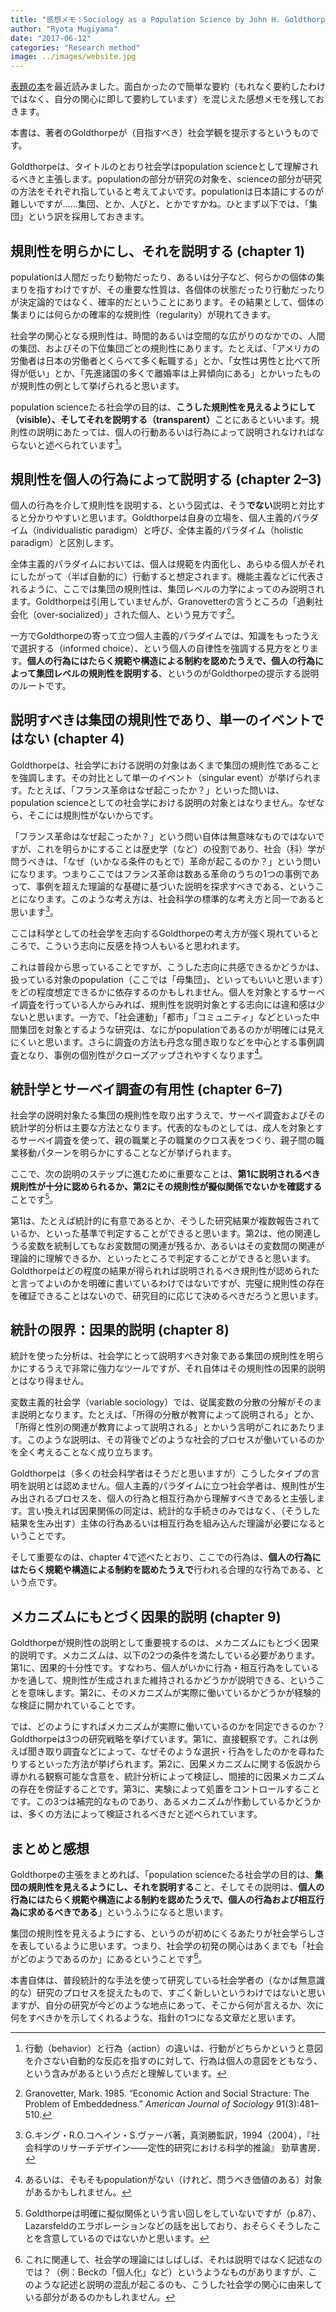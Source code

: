 ```yaml
---
title: "感想メモ：Sociology as a Population Science by John H. Goldthorpe (2015)"
author: "Ryota Mugiyama"
date: "2017-06-12"
categories: "Research method"
image: ../images/website.jpg
---
```


[表題の本](https://doi.org/10.1017/CBO9781316412565)を最近読みました。面白かったので簡単な要約（もれなく要約したわけではなく、自分の関心に即して要約しています）を混じえた感想メモを残しておきます。

本書は、著者のGoldthorpeが（目指すべき）社会学観を提示するというものです。

Goldthorpeは、タイトルのとおり社会学はpopulation scienceとして理解されるべきと主張します。populationの部分が研究の対象を、scienceの部分が研究の方法をそれぞれ指していると考えてよいです。populationは日本語にするのが難しいですが……集団、とか、人びと、とかですかね。ひとまず以下では、「集団」という訳を採用しておきます。

## 規則性を明らかにし、それを説明する (chapter 1)

populationは人間だったり動物だったり、あるいは分子など、何らかの個体の集まりを指すわけですが、その重要な性質は、各個体の状態だったり行動だったりが決定論的ではなく、確率的だということにあります。その結果として、個体の集まりには何らかの確率的な規則性（regularity）が現れてきます。

社会学の関心となる規則性は、時間的あるいは空間的な広がりのなかでの、人間の集団、およびその下位集団ごとの規則性にあります。たとえば、「アメリカの労働者は日本の労働者とくらべて多く転職する」とか、「女性は男性と比べて所得が低い」とか、「先進諸国の多くで離婚率は上昇傾向にある」とかいったものが規則性の例として挙げられると思います。

population scienceたる社会学の目的は、**こうした規則性を見えるようにして（visible）、そしてそれを説明する（transparent）**ことにあるといいます。規則性の説明にあたっては、個人の行動あるいは行為によって説明されなければならないと述べられています[^1]。

[^1]: 行動（behavior）と行為（action）の違いは、行動がどちらかというと意図を介さない自動的な反応を指すのに対して、行為は個人の意図をともなう、という含みがあるという点だと理解しています。

## 規則性を個人の行為によって説明する (chapter 2--3)

個人の行為を介して規則性を説明する、という図式は、そう**でない**説明と対比すると分かりやすいと思います。Goldthorpeは自身の立場を、個人主義的パラダイム（individualistic paradigm）と呼び、全体主義的パラダイム（holistic paradigm）と区別します。

全体主義的パラダイムにおいては、個人は規範を内面化し、あらゆる個人がそれにしたがって（半ば自動的に）行動すると想定されます。機能主義などに代表されるように、ここでは集団の規則性は、集団レベルの力学によってのみ説明されます。Goldthorpeは引用していませんが、Granovetterの言うところの「過剰社会化（over-socialized）」された個人、という見方です[^2]。

[^2]: Granovetter, Mark. 1985. "Economic Action and Social Stracture: The Problem of Embeddedness." *American Journal of Sociology* 91(3):481--510.

一方でGoldthorpeの寄って立つ個人主義的パラダイムでは、知識をもったうえで選択する（informed choice）、という個人の自律性を強調する見方をとります。**個人の行為にはたらく規範や構造による制約を認めたうえで、個人の行為によって集団レベルの規則性を説明する**、というのがGoldthorpeの提示する説明のルートです。

## 説明すべきは集団の規則性であり、単一のイベントではない (chapter 4)

Goldthorpeは、社会学における説明の対象はあくまで集団の規則性であることを強調します。その対比として単一のイベント（singular event）が挙げられます。たとえば、「フランス革命はなぜ起こったか？」といった問いは、population scienceとしての社会学における説明の対象とはなりません。なぜなら、そこには規則性がないからです。

「フランス革命はなぜ起こったか？」という問い自体は無意味なものではないですが、これを明らかにすることは歴史学（など）の役割であり、社会（科）学が問うべきは、「なぜ（いかなる条件のもとで）革命が起こるのか？」という問いになります。つまりここではフランス革命は数ある革命のうちの1つの事例であって、事例を超えた理論的な基礎に基づいた説明を探求すべきである、ということになります。このような考え方は、社会科学の標準的な考え方と同一であると思います[^3]。

[^3]: G.キング・R.O.コヘイン・S.ヴァーバ著，真渕勝監訳，1994（2004），『社会科学のリサーチデザイン——定性的研究における科学的推論』 勁草書房．

ここは科学としての社会学を志向するGoldthorpeの考え方が強く現れているところで、こういう志向に反感を持つ人もいると思われます。

これは普段から思っていることですが、こうした志向に共感できるかどうかは、扱っている対象のpopulation（ここでは「母集団」、といってもいいと思います）をどの程度想定できるかに依存するのかもしれません。個人を対象とするサーベイ調査を行っている人からみれば、規則性を説明対象とする志向には違和感は少ないと思います。一方で、「社会運動」「都市」「コミュニティ」などといった中間集団を対象とするような研究は、なにがpopulationであるのかが明確には見えにくいと思います。さらに調査の方法も丹念な聞き取りなどを中心とする事例調査となり、事例の個別性がクローズアップされやすくなります[^4]。

[^4]: あるいは、そもそもpopulationがない（けれど、問うべき価値のある）対象があるかもしれません。

## 統計学とサーベイ調査の有用性 (chapter 6--7)

社会学の説明対象たる集団の規則性を取り出すうえで、サーベイ調査およびその統計学的分析は主要な方法となります。代表的なものとしては、成人を対象とするサーベイ調査を使って、親の職業と子の職業のクロス表をつくり、親子間の職業移動パターンを明らかにすることなどが挙げられます。

ここで、次の説明のステップに進むために重要なことは、**第1に説明されるべき規則性が十分に認められるか、第2にその規則性が擬似関係でないかを確認する**ことです[^5]。

[^5]: Goldthorpeは明確に擬似関係という言い回しをしていないですが（p.87）、Lazarsfeldのエラボレーションなどの話を出しており、おそらくそうしたことを含意しているのではないかと思います。

第1は、たとえば統計的に有意であるとか、そうした研究結果が複数報告されているか、といった基準で判定することができると思います。第2は、他の関連しうる変数を統制してもなお変数間の関連が残るか、あるいはその変数間の関連が理論的に理解できるか、といったところで判定することができると思います。Goldthorpeはどの程度の結果が得られれば説明されるべき規則性が認められたと言ってよいのかを明確に書いているわけではないですが、完璧に規則性の存在を確証できることはないので、研究目的に応じて決めるべきだろうと思います。

## 統計の限界：因果的説明 (chapter 8)

統計を使った分析は、社会学にとって説明すべき対象である集団の規則性を明らかにするうえで非常に強力なツールですが、それ自体はその規則性の因果的説明とはなり得ません。

変数主義的社会学（variable sociology）では、従属変数の分散の分解がそのまま説明となります。たとえば、「所得の分散が教育によって説明される」とか、「所得と性別の関連が教育によって説明される」とかいう言明がこれにあたります。このような説明は、その背後でどのような社会的プロセスが働いているのかを全く考えることなく成り立ちます。

Goldthorpeは（多くの社会科学者はそうだと思いますが）こうしたタイプの言明を説明とは認めません。個人主義的パラダイムに立つ社会学者は、規則性が生み出されるプロセスを、個人の行為と相互行為から理解すべきであると主張します。言い換えれば因果関係の同定は、統計的な手続きのみではなく、（そうした結果を生み出す）主体の行為あるいは相互行為を組み込んだ理論が必要になるということです。

そして重要なのは、chapter 4で述べたとおり、ここでの行為は、**個人の行為にはたらく規範や構造による制約を認めたうえで**行われる合理的な行為である、という点です。

## メカニズムにもとづく因果的説明 (chapter 9)

Goldthorpeが規則性の説明として重要視するのは、メカニズムにもとづく因果的説明です。メカニズムは、以下の2つの条件を満たしている必要があります。第1に、因果的十分性です。すなわち、個人がいかに行為・相互行為をしているかを通して、規則性が生成されまた維持されるかどうかが説明できる、ということを意味します。第2に、そのメカニズムが実際に働いているかどうかが経験的な検証に開かれていることです。

では、どのようにすればメカニズムが実際に働いているのかを同定できるのか？Goldthorpeは3つの研究戦略を挙げています。第1に、直接観察です。これは例えば聞き取り調査などによって、なぜそのような選択・行為をしたのかを尋ねたりするといった方法が挙げられます。第2に、因果メカニズムに関する仮説から導かれる観察可能な含意を、統計分析によって検証し、間接的に因果メカニズムの存在を傍証することです。第3に、実験によって処置をコントロールすることです。この3つは補完的なものであり、あるメカニズムが作動しているかどうかは、多くの方法によって検証されるべきだと述べられています。

## まとめと感想

Goldthorpeの主張をまとめれば、「population scienceたる社会学の目的は、**集団の規則性を見えるようにし、それを説明する**こと、そしてその説明は、**個人の行為にはたらく規範や構造による制約を認めたうえで、個人の行為および相互行為に求めるべきである**」というふうになると思います。

集団の規則性を見えるようにする、というのが初めにくるあたりが社会学らしさを表しているように思います。つまり、社会学の初発の関心はあくまでも「社会がどのようであるのか」にあるということです[^6]。

[^6]: これに関連して、社会学の理論にはしばしば、それは説明ではなく記述なのでは？（例：Beckの「個人化」など）というようなものがありますが、このような記述と説明の混乱が起こるのも、こうした社会学の関心に由来している部分があるのかもしれません。

本書自体は、普段統計的な手法を使って研究している社会学者の（なかば無意識的な）研究のプロセスを捉えたもので、すごく新しいというわけではないと思いますが、自分の研究が今どのような地点にあって、そこから何が言えるか、次に何をすべきかを示してくれるような、指針の1つになる文章だと思います。

